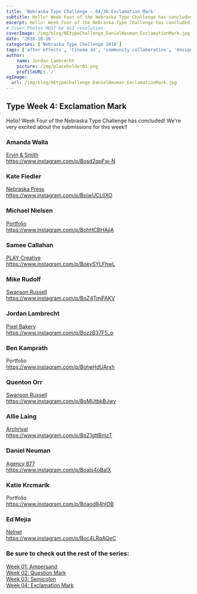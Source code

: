 ```yaml
---
title: 'Nebraska Type Challenge – 04/30 Exclamation Mark'
subtitle: Hello! Week Four of the Nebraska Type Challenge has concluded! We’re very excited about the submissions for this week!! 
excerpt: Hello! Week Four of the Nebraska Type Challenge has concluded! We’re very excited about the submissions for this week!!
# Cover Photos MUST be 4x3 resolution
coverImage: /img/blog/NEtypeChallenge_DanielNeuman_ExclamationMark.jpg
date: '2018-10-16'
categories: ['Nebraska Type Challenge 2018']
tags: ['after effects', 'Cinema 4d', 'community collaboration', 'design', 'illustrator', 'lettering', 'Nebraska', 'type challenge', 'typography']
author:
    name: Jordan Lambrecht
    picture: /img/placeholder01.png
    profileURL: '/'
ogImage:
  url: /img/blog/NEtypeChallenge_DanielNeuman_ExclamationMark.jpg
---
```

## Type Week 4: Exclamation Mark

Hello! Week Four of the Nebraska Type Challenge has concluded! We're very excited about the submissions for this week!!

### Amanda Walla

[Ervin & Smith](https://ervinandsmith.com/)\
https://www.instagram.com/p/Bosd2qpFw-N

### Kate Fiedler

[Nebraska Press](https://www.nebraskapress.unl.edu/)\
https://www.instagram.com/p/BojwUCLlIXO

### Michael Nielsen

[Portfolio](https://michaelnielsen.co/)\
https://www.instagram.com/p/BohHCBHAjjA

### Samee Callahan

[PLAY Creative](https://www.playcreativedesign.com/)\
https://www.instagram.com/p/BoeySYLFhwL

### Mike Rudolf

[Swanson Russell](https://www.swansonrussell.com/)\
https://www.instagram.com/p/BoZ4TmjFAKV

### Jordan Lambrecht

[Pixel Bakery](https://pixelbakery.com/)\
https://www.instagram.com/p/BozzB37F5_p

### Ben Kamprath

Portfolio\
https://www.instagram.com/p/BoheHdUArxh

### Quenton Orr

[Swanson Russell](https://www.swansonrussell.com/)\
https://www.instagram.com/p/BoMUtbkBJwy

### Allie Laing

[Archrival](https://archrival.com/)\
https://www.instagram.com/p/BoZ1gttBmzT

### Daniel Neuman

[Agency 877](https://agency877.com/)\
https://www.instagram.com/p/BoaIs4oBaIX

### Katie Krcmarik

Portfolio\
https://www.instagram.com/p/Boaod84hlOB

### Ed Mejia

[Nelnet](https://nelnet.com/)\
https://www.instagram.com/p/Boc4LRqAQeC

### Be sure to check out the rest of the series:

[Week 01: Ampersand](https://pixelbakery.com/recipes/nebraska-type-challenge-01-30)\
[Week 02: Question Mark](https://pixelbakery.com/recipes/nebraska-type-challenge-02-30)\
[Week 03: Semicolon](https://pixelbakery.com/recipes/nebraska-type-challenge-03-30)\
[Week 04: Exclamation Mark](https://pixelbakery.com/recipes/nebraska-type-challenge-04-30)